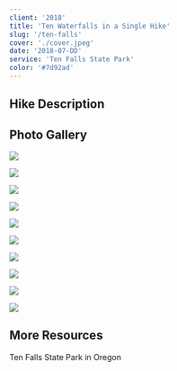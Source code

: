 ```yaml
---
client: '2018'
title: 'Ten Waterfalls in a Single Hike'
slug: '/ten-falls'
cover: './cover.jpeg'
date: '2018-07-DD'
service: 'Ten Falls State Park'
color: '#7d92ad'
---
```


## Hike Description

## Photo Gallery

![](./heading-down.jpg)

![](./fall-1.jpg)

![](./fall-2.jpg)

![](./fall-2-stairs.jpg)

![](./treeline.jpg)

![](./fall-4.jpg)

![](./fall-6.jpg)

![](./fall-8.jpg)

![](./trees.jpg)

![](./trees2.jpg)

## More Resources

Ten Falls State Park in Oregon
